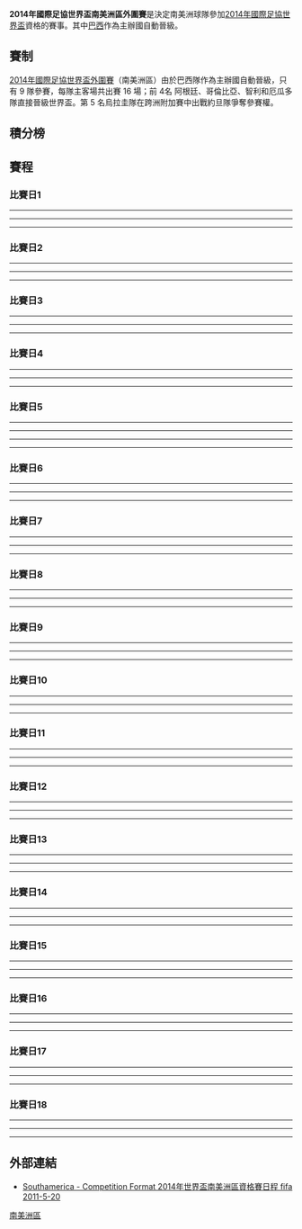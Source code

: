 {{Link style|time=2015-12-13T12:13:58+00:00}}
{{NoteTA
|G1=football
|G2=laliga
}}
{{Pathnav|2014年國際足協世界盃|2014年國際足協世界盃外圍賽|frame=2}}
'''2014年國際足協世界盃南美洲區外圍賽'''是決定南美洲球隊參加[[2014年國際足協世界盃|2014年國際足協世界盃]]資格的賽事。其中[[巴西|巴西]]作為主辦國自動晉級。

== 賽制 ==
[[2014年國際足協世界盃外圍賽|2014年國際足協世界盃外圍賽]]（南美洲區）由於巴西隊作為主辦國自動晉級，只有 9 隊參賽，每隊主客場共出賽 16 場；前 4名 阿根廷、哥倫比亞、智利和厄瓜多隊直接晉級世界盃。第 5 名烏拉圭隊在跨洲附加賽中出戰約旦隊爭奪參賽權。

== 積分榜 ==
{{2014年國際足協世界盃外圍賽 – 南美洲區|show_matches=yes}}

==賽程==
===比賽日1===
<div id="烏拉圭 v 玻利維亞"></div>{{footballbox
|date = 2011年10月7日
|time = 
|team1 = {{fb-rt|URU}}
|score = 4–2
|report =[http://www.fifa.com/worldcup/preliminaries/southamerica/matches/round=258419/match=300170241/index.html 報告] 
|team2 = {{fb|BOL}}
|goals1 =[[路爾斯·艾拔圖·蘇亞雷斯|蘇亞雷斯]] {{goal|4}}<br/>[[迭戈·卢加诺|-{zh-hans:卢加诺;zh-hk:盧根奴;zh-tw:盧加諾;}-]] {{goal|25||75}}<br/>[[埃丁森·卡瓦尼|-{zh-hans:卡瓦尼;zh-hk:卡雲尼;zh-tw:卡瓦尼;}-]] {{goal|34}}
|goals2 =[[:en:Rudy_Cardozo|Cardozo]] {{goal|17}}<br/>[[马塞洛·马丁斯·莫雷诺|马丁斯]] {{goal|87|pen}}
| stadium      = [[世紀球場|世紀球場]]，[[蒙特維多|蒙特維多]]
| attendance   = 25,500
| referee      = Víctor Hugo Carrillo（{{nfa|PER}}）
}}
----
<div id="秘魯 v 巴拉圭"></div>{{footballbox
|date = 2011年10月7日
|time = 
|team1 = {{fb-rt|PER}}
|score = 2–0
|report =[http://www.fifa.com/worldcup/preliminaries/southamerica/matches/round=258419/match=300170256/index.html 報告]
|team2 = {{fb|PAR}}
|goals1 =[[荷西·保羅·古里路|-{zh-hans:格雷罗;zh-hk:古里路;zh-tw:格雷羅;}-]] {{goal|46||71}}
| goals2       = 
| stadium      = 
| attendance   = 
| referee      =  
}}
----
<div id=" 阿根廷 v 智利"></div>{{footballbox
|date = 2011年10月7日
|time = 
|team1 = {{fb-rt|ARG}}
|score = 4–1
|report =[http://www.fifa.com/worldcup/preliminaries/southamerica/matches/round=258419/match=300170254/index.html 報告] 
|team2 = {{fb|CHI}}
|goals1 =[[冈萨洛·伊瓜因|伊瓜因]] {{goal|7||52||63}}<br/>[[利昂内尔·梅西|梅西]] {{goal|25}}
|goals2 =[[馬迪亞斯·費南迪斯|費南迪斯]] {{goal|59}}
|stadium = 
|attendance = 
|referee = 
}}
----
<div id=" 厄瓜多爾 v 委內瑞拉"></div>{{footballbox
|date = 2011年10月7日
|time = 
|team1 = {{fb-rt|ECU}}
|score = 2–0
|report =[http://www.fifa.com/worldcup/preliminaries/southamerica/matches/round=258419/match=300170246/index.html 報告] 
|team2 = {{fb|VEN}}
|goals1 =[[:en:Jaime_Ayoví|Ayoví]] {{goal|15}}<br/>[[克里斯蒂安·贝尼特斯|贝尼特斯]] {{goal|28'}}
|goals2 = 
|stadium = 
|attendance = 
|referee = }}

===比賽日2===
<div id=" 玻利維亞 v 哥倫比亞"></div>{{footballbox
|date = 2011年10月11日
|time = 
|team1 = {{fb-rt|BOL}}
|score = 1–2
|report =[http://www.fifa.com/worldcup/preliminaries/southamerica/matches/round=258419/match=300170250/index.html 報告] 
|team2 = {{fb|COL}}
|goals1 =[[:en:Wálter_Flores_(footballer)|Flores]] {{goal|85}}
|goals2 =[[:en:Dorlan_Pabón|Pabón]] {{goal|48}}<br/>[[拉达梅尔·法尔考|法尔考]] {{goal|90'+3}}
|stadium = 
|attendance = 
|referee = }}
----
<div id=" 智利 v 秘魯"></div>{{footballbox
|date = 2011年10月11日
|time = 
|team1 = {{fb-rt|CHI}}
|score = 4–2
|report =[http://www.fifa.com/worldcup/preliminaries/southamerica/matches/round=258419/match=300170255/index.html 報告]
|team2 = {{fb|PER}}
|goals1 =[[瓦尔多·庞茨|龐斯]] {{goal|2}}<br/>[[:en:Eduardo_Vargas|Vargas]] {{goal|18}}<br/>[[加利·梅德尔|美度]] {{goal|48}}<br/>[[漢拔圖·蘇亞素|蘇亞素]] {{goal|63|pen.}}
|goals2 =[[克劳迪奥·皮萨罗|-{zh-hans:皮萨罗;zh-hk:比沙路;zh-tw:皮薩羅;}-]] {{goal|49}}<br/>[[謝菲遜·法芬|-{zh-hans:法尔范;zh-hk:法芬;zh-tw:法爾范;}-]] {{goal|60}}
|stadium = 
|attendance = 
|referee = }}
----
<div id=" 巴拉圭 v 烏拉圭"></div>{{footballbox
|date = 2011年10月11日
|time = 
|team1 = {{fb-rt|PAR}}
|score = 1–1
|report =[http://www.fifa.com/worldcup/preliminaries/southamerica/matches/round=258419/match=300170242/index.html 報告] 
|team2 = {{fb|URU}}
|goals1 =[[:en:Richard_Ortiz|Ortiz]] {{goal|90+2}}
|goals2 =[[迪亞高·科蘭|科蘭]] {{goal|68}}
|stadium = [[世紀球場|世紀球場]]，[[蒙特維多|蒙特維多]]
|attendance = 
|referee = 
}}
----
<div id=" 委內瑞拉 v 阿根廷"></div>{{footballbox
|date = 2011年10月11日
|time = 
|team1 = {{fb-rt|VEN}}
|score = 1–0
|report =[http://www.fifa.com/worldcup/preliminaries/southamerica/matches/round=258419/match=300170253/index.html 報告]
|team2 = {{fb|ARG}}
|goals1 =[[费尔南多·阿莫雷别塔|-{zh-hans:阿莫雷别塔;zh-hk:阿武列比達;zh-tw:阿莫雷別塔;}-]] {{goal|62}}
|goals2 =
|stadium = 
|attendance = 
|referee = 
}}

===比賽日3===
<div id=" 阿根廷 v 玻利維亞"></div>{{footballbox
|date = 2011年11月11日
|time = 
|team1 = {{fb-rt|ARG}}
|score = 1–1
|report =[http://www.fifa.com/worldcup/preliminaries/southamerica/matches/round=258419/match=300170248/index.html 報告]
|team2 = {{fb|BOL}}
|goals1 =[[埃兹奎尔·拉维齐|-{zh-hans:拉维齐;zh-hk:拿維斯;zh-tw:拉維齊;}-]] {{goal|60}}
|goals2 =[[马塞洛·马丁斯·莫雷诺|马丁斯]] {{goal|55}}
|stadium = 
|attendance = 
|referee = 
}}
----
<div id="  哥倫比亞 v 委內瑞拉"></div>{{footballbox
|date = 2011年11月11日
|time = 
|team1 = {{fb-rt|COL}}
|score = 1–1
|report =[http://www.fifa.com/worldcup/preliminaries/southamerica/matches/round=258419/match=300170252/index.html 報告]
|team2 = {{fb|VEN}}
|goals1 =[[弗雷迪·瓜林|-{zh-hans:瓜林;zh-hk:古亞連;zh-tw:瓜林;}-]] {{goal|11}}
|goals2 =[[:en:Frank_Feltscher|F. Feltscher]] {{goal|78}}
|stadium = 
|attendance = 
|referee = }}
----
<div id=" 烏拉圭 v 智利  "></div>{{footballbox
|date = 2011年11月11日
|time = 
|team1 = {{fb-rt|URU}}
|score = 4–0
|report =[http://www.fifa.com/worldcup/preliminaries/southamerica/matches/round=258419/match=300170244/index.html 報告]
|team2 = {{fb|CHI}}
|goals1 =[[路爾斯·艾拔圖·蘇亞雷斯|蘇亞雷斯]] {{goal|42||45||67||73}}
|goals2 = 
|stadium = 
|attendance = 
|referee = }}
----
<div id=" 巴拉圭 v 厄瓜多爾 "></div>{{footballbox
|date = 2011年11月11日
|time = 
|team1 = {{fb-rt|PAR}}
|score = 2–1
|report =[http://www.fifa.com/worldcup/preliminaries/southamerica/matches/round=258419/match=300170243/index.html 報告] 
|team2 = {{fb|ECU}}
|goals1 =[[克里斯蒂安·里维罗斯|-{zh-hans:里维罗斯;zh-hk:利華路斯;zh-tw:里維羅斯;}-]] {{goal|47}}<br/>[[達里奧·華朗|華朗]] {{goal|57}}
|goals2 = [[:en:Joao_Rojas|Rojas]] {{goal|57+2}}
|stadium = 
|attendance = 
|referee = }}

===比賽日4===
<div id="厄瓜多爾 v 秘魯"></div>{{footballbox
|date = 2011年11月15日
|time = 
|team1 = {{fb-rt|ECU}}
|score = 2–0
|report =[http://www.fifa.com/worldcup/preliminaries/southamerica/matches/round=258419/match=300170245/index.html 報告] 
|team2 = {{fb|PER}}
|goals1 =[[埃迪森·门德斯|文迪斯]] {{goal|69}}<br/>[[克里斯蒂安·贝尼特斯|贝尼特斯]] {{goal|88}}
|goals2 = 
| stadium      = 
| attendance   = 
| referee      = 
}}
----
<div id="哥倫比亞 v 阿根廷"></div>{{footballbox
|date = 2011年11月15日
|time = 
|team1 = {{fb-rt|COL}}
|score = 1–2
|report =[http://www.fifa.com/worldcup/preliminaries/southamerica/matches/round=258419/match=300170251/index.html 報告] 
|team2 = {{fb|ARG}}
|goals1 =[[:en:Dorlan_Pabón|Pabón]] {{goal|44}}
| goals2       =[[利昂内尔·梅西|梅西]] {{goal|60}}<br/>[[塞尔希奥·阿奎罗|阿奎罗]] {{goal|83}}
| stadium      = 
| attendance   = 
| referee      =  
}}
----
<div id=" 智利 v 巴拉圭 "></div>{{footballbox
|date = 2011年11月15日
|time = 
|team1 = {{fb-rt|CHI}}
|score = 2–0
|report =[http://www.fifa.com/worldcup/preliminaries/southamerica/matches/round=258419/match=300170249/index.html 報告] 
|team2 = {{fb|PAR}}
|goals1 =[[帕布洛·孔特雷拉斯|干查拉斯]] {{goal|28}}<br/>[[:en:Matías_Campos|Campos]] {{goal|86}}
| goals2       = 
| stadium      = 
| attendance   = 
| referee      = 
}}
----
<div id=" 委內瑞拉 v 玻利維亞"></div>{{footballbox
|date = 2011年11月15日
|time = 
|team1 = {{fb-rt|VEN}}
|score = 1–0
|report =[http://www.fifa.com/worldcup/preliminaries/southamerica/matches/round=258419/match=300170247/index.html 報告]
|team2 = {{fb|BOL}}
|goals1 =[[:en:Oswaldo_Vizcarrondo|Vizcarrondo]] {{goal|25'}}
|goals2 = 
|stadium = 
|attendance = 
|referee = }}

===比賽日5===
<div id=" 烏拉圭 v 委內瑞拉"></div>{{footballbox
|date = 2012年6月2日
|time = 15:00 [[UTC-3|UTC-3]]
|team1 = {{fb-rt|URU}}
|score = 1–1
|report = [http://www.fifa.com/worldcup/preliminaries/southamerica/matches/round=258419/match=300170277/index.html 報告]
|team2 = {{fb|VEN}}
|goals1 = [[迪亞高·科蘭|科蘭]] {{goal|38}}
|goals2 = [[:en:José_Salomón_Rondón|Rondón]] {{goal|84}}
|stadium = [[世紀球場|世紀球場]]，[[蒙特維多|蒙特維多]]
|attendance = 
|referee = Antonio Arias（{{nfa|PAR}}）}}
----
<div id=" 玻利維亞 v 智利"></div>{{footballbox
|date = 2012年6月2日
|time = 16:10 [[UTC-4|UTC-4]]
|team1 = {{fb-rt|BOL}}
|score = 0–2
|report = [http://www.fifa.com/worldcup/preliminaries/southamerica/matches/round=258419/match=300170257/index.html 報告]
|team2 = {{fb|CHI}}
|goals1 = 
|goals2 = [[:en:Charles_Aránguiz|Aránguiz]] {{goal|45+3}}<br>[[阿图罗·比达尔|-{zh-hans:比达尔;zh-hk:維達爾;zh-tw:比達爾;}-]] {{goal|83}}
|stadium = [[Estadio_Hernando_Siles|Estadio Hernando Siles]]，[[拉巴斯|拉巴斯]]
|attendance = 
|referee = Alfredo Intriago（{{nfa|ECU}}）}}
----
<div id=" 阿根廷 v 厄瓜多爾"></div>{{footballbox
|date = 2012年6月2日
|time = 19:30 [[UTC-3|UTC-3]]
|team1 = {{fb-rt|ARG}}
|score = 4–0
|report = [http://www.fifa.com/worldcup/preliminaries/southamerica/matches/round=258419/match=300170261/index.html 報告]
|team2 = {{fb|ECU}}
|goals1 = [[塞尔希奥·阿奎罗|阿奎罗]] {{goal|20}}<br/>[[冈萨洛·伊瓜因|伊瓜因]] {{goal|30}}<br/>[[利昂內尔·梅西|梅西]] {{goal|32}}<br/>[[安赫尔·迪马里亚|迪馬利亞]] {{goal|70}}
|goals2 = 
|stadium = [[紀念碑球場|紀念碑球場]]，[[布宜諾斯艾利斯|布宜諾斯艾利斯]]
|attendance = 
|referee = Víctor Rivera（{{nfa|PER}}）}}
----
<div id=" 秘魯 v 哥倫比亞"></div>{{footballbox
|date = 2012年6月3日
|time = 17:00 [[UTC-5|UTC-5]]
|team1 = {{fb-rt|PER}}
|score = 0–1
|report = [http://www.fifa.com/worldcup/preliminaries/southamerica/matches/round=258419/match=300170269/index.html 報告]
|team2 = {{fb|COL}}
|goals1 = 
|goals2 = [[詹姆斯·罗德里格斯|罗德里格斯]] {{goal|52}}
|stadium = 
|attendance = 
|referee = Nestor PITANA（{{nfa|ARG}}）}}
----

===比賽日6===
<div id=" 委內瑞拉 v 智利"></div>{{footballbox
|date = 2012年6月9日
|time = 
|team1 = {{fb-rt|VEN}}
|score = 0–2
|report =[http://www.fifa.com/worldcup/preliminaries/southamerica/matches/round=258419/match=300170272/index.html 報告] 
|team2 = {{fb|CHI}}
|goals1 =
|goals2 =[[馬迪亞斯·費南迪斯|M.費南迪斯]] {{goal|85}}<br/>[[:en:Charles_Aránguiz|Aránguiz]] {{goal|90+1}}
|stadium = 
|attendance = 
|referee = }}
----
<div id="  厄瓜多爾 v 哥倫比亞"></div>{{footballbox
|date = 2012年6月10日
|time = 
|team1 = {{fb-rt|ECU}}
|score = 1–0
|report = [http://www.fifa.com/worldcup/preliminaries/southamerica/matches/round=258419/match=300170268/index.html 報告]
|team2 = {{fb|COL}}
|goals1 = [[克里斯蒂安·贝尼特斯|贝尼特斯]] {{goal|53}}
|goals2 = 
|stadium = 
|attendance = 
|referee = }}
----
<div id=" 烏拉圭 v 秘魯  "></div>{{footballbox
|date = 2012年6月10日
|time = 
|team1 = {{fb-rt|URU}}
|score = 4–2
|report = [http://www.fifa.com/worldcup/preliminaries/southamerica/matches/round=258419/match=300170264/index.html 報告]
|team2 = {{fb|PER}}
|goals1 = [[路爾斯·艾拔圖·蘇亞雷斯|蘇亞雷斯]] {{goal|15}}<br/>[[麥斯·彭利拿|彭利拿]] {{goal|29}}<br/>[[基斯甸·洛迪古斯|洛迪古斯]] {{goal|62}}<br/>[[塞巴斯蒂安·埃古倫|埃古倫]] {{goal|90+3}}
|goals2 = [[迭戈·戈丁|戈丁]] {{goal|40|o.g.}}<br/>[[何塞·保羅·格雷羅|埃古倫]] {{goal|47}}
|stadium = 
|attendance = 
|referee = }}
----
<div id=" 玻利維亞 v 巴拉圭 "></div>{{footballbox
|date = 2012年6月9日
|time = 
|team1 = {{fb-rt|BOL}}
|score = 3–1
|report =[http://www.fifa.com/worldcup/preliminaries/southamerica/matches/round=258419/match=300170263/index.html 報告]
|team2 = {{fb|PAR}}
|goals1 =[[:en:Alcides_Peña|Peña]] {{goal|10}}<br/>[[:en:Pablo_Daniel_Escobar|Escobar]] {{goal|70||80}}
|goals2 =[[克里斯蒂安·里维罗斯|-{zh-hans:里维罗斯;zh-hk:利華路斯;zh-tw:里維羅斯;}-]] {{goal|83}}
|stadium = 
|attendance = 
|referee = }}

===比賽日7===
<div id=" 哥倫比亞 v 烏拉圭"></div>{{footballbox
|date = 2012年9月7日
|time = 15:30 [[UTC−5|UTC−5]]
|team1 = {{fb-rt|COL}}
|score = 4–0
|report = [http://www.fifa.com/worldcup/preliminaries/southamerica/matches/round=258419/match=300170265/index.html 報告]
|team2 = {{fb|URU}}
|goals1 = [[拉达梅尔·法尔考|法尔考]] {{goal|2}}<br>[[:en:Teófilo_Gutiérrez|Gutiérrez]] {{goal|47}} {{goal|52}}<br>[[胡安·卡米洛·苏尼加|苏尼加]] {{goal|90}}
|goals2 = 
|stadium = [[Estadio_Metropolitano_Roberto_Meléndez|Estadio Metropolitano Roberto Meléndez]]，[[巴兰基亚|巴兰基亚]]
|attendance = 
|referee = [[:pt:Héber_Lopes|Héber Lopes]]（{{nfa|BRA}}）
}}
----
<div id="厄瓜多爾 v 玻利維亞"></div>{{footballbox
|date = 2012年9月7日
|time = 16:00 [[UTC−5|UTC−5]]
|team1 = {{fb-rt|ECU}}
|score = 1–0
|report = [http://www.fifa.com/worldcup/preliminaries/southamerica/matches/round=258419/match=300170275/index.html 報告]
|team2 = {{fb|BOL}}
|goals1 = [[:en:Felipe_Caicedo|Caicedo]] {{goal|74|pen.}}
|goals2 =
|stadium = [[Estadio_Olímpico_Atahualpa|Estadio Olímpico Atahualpa]]，[[基多|基多]]
|attendance =
|referee = [[:en:Juan_Soto|Juan Soto]]（{{nfa|VEN}}）
}}
----
<div id=" 阿根廷 v 巴拉圭"></div>{{footballbox
|date = 2012年9月7日
|time = 20:10 [[UTC−3|UTC−3]]
|team1 = {{fb-rt|ARG}}
|score = 3–1
|report = [http://www.fifa.com/worldcup/preliminaries/southamerica/matches/round=258419/match=300170259/index.html 報告]
|team2 = {{fb|PAR}}
|goals1=[[安赫尔·迪马里亚|迪马里亚]] {{goal|3}}<br />[[冈萨洛·伊瓜因|伊瓜因]] {{goal|30}}<br />[[利昂内尔·梅西|梅西]] {{goal|64}}
|goals2= [[:en:Jonathan_Fabbro|Fabbro]] {{goal|17|pen.}}
|stadium=[[馬里奧艾拔圖甘比斯球場|馬里奧艾拔圖甘比斯球場]]，[[科尔多瓦_(阿根廷)|科尔多瓦]]
|attendance=
|referee= [[:en:Wilson_Seneme|Wilson Seneme]]（{{nfa|BRA}}）
}}
----
<div id="秘魯 v 委內瑞拉"></div>{{footballbox
|date = 2012年9月7日
|time = 20:25 [[UTC−5|UTC−5]]
|team1 = {{fb-rt|PER}}
|score = 2–1
|report = [http://www.fifa.com/worldcup/preliminaries/southamerica/matches/round=258419/match=300170270/index.html 報告]
|team2 = {{fb|VEN}}
|goals1 = [[謝菲遜·法芬|-{zh-hans:法尔范;zh-hk:法芬;zh-tw:法爾范;}-]] {{goal|47}} {{goal|59}}
|goals2 = [[胡安·阿兰戈|-{zh-hans:阿兰戈;zh-hk:艾蘭高;zh-tw:阿蘭戈;}-]] {{goal|43}}
|stadium = [[國家體育場_(利馬)|國家體育場]]，[[利馬|利馬]]
|attendance=
|referee= [[马丁·瓦兹奎斯|马丁·瓦兹奎斯]]（{{nfa|URU}}）
}}

===比賽日8===
<div id=" 智利 v 哥倫比亞"></div>{{footballbox
|date = 2012年9月11日
|time = 16:30 [[UTC−3|UTC−3]]
|team1 = {{fb-rt|CHI}}
|score = 1–3
|report = [http://www.fifa.com/worldcup/preliminaries/southamerica/matches/round=258419/match=300170267/index.html 報告]
|team2 = {{fb|COL}}
|goals1 = [[馬迪亞斯·費南迪斯|費南迪斯]] {{goal|42}}
|goals2 = [[詹姆斯·罗德里格斯|罗德里格斯]] {{goal|58}} <br> [[拉达梅尔·法尔考|法尔考]] {{goal|73}} <br> [[:en:Teófilo_Gutiérrez|Gutiérrez]] {{goal|76}}
|stadium = [[Estadio_Monumental_David_Arellano|Estadio Monumental David Arellano]]，[[圣地亚哥－德智利|圣地亚哥]]
|attendance = 
|referee = [[:en:Víctor_Hugo_Carrillo|Víctor Hugo Carrillo]]（{{nfa|PER}}）
}}
----
<div id=" 烏拉圭 v 厄瓜多爾"></div>{{footballbox
|date = 2012年9月11日
|time = 18:30 [[UTC−3|UTC−3]]
|team1 = {{fb-rt|URU}}
|score = 1–1
|report = [http://www.fifa.com/worldcup/preliminaries/southamerica/matches/round=258419/match=300170258/index.html 報告]
|team2 = {{fb|ECU}}
|goals1 = [[埃丁森·卡瓦尼|-{zh-hans:卡瓦尼;zh-hk:卡雲尼;zh-tw:卡瓦尼;}-]] {{goal|67}}
|goals2 = [[:en:Felipe_Caicedo|Caicedo]] {{goal|8|pen.}}
|stadium = [[世紀球場|世紀球場]]，[[蒙得维的亚|蒙得维的亚]]
|attendance = 
|referee = [[:en:Carlos_Amarilla|Carlos Amarilla]]（{{nfa|PAR}}）
}}
----
<div id=" 巴拉圭 v 委內瑞拉"></div>{{footballbox
|date = 2012年9月11日
|time = 19:25 [[UTC−4|UTC−4]]
|team1 = {{fb-rt|PAR}}
|score = 0–2
|report = [http://www.fifa.com/worldcup/preliminaries/southamerica/matches/round=258419/match=300170273/index.html 報告]
|team2 = {{fb|VEN}}
|goals1 = 
|goals2 = [[:en:José_Salomón_Rondón|Rondón]] {{goal|45||68}}
|stadium = [[Estadio_Defensores_del_Chaco|Estadio Defensores del Chaco]]，[[亞松森|亞松森]]
|attendance = 
|referee = [[:en:Enrique_Osses|Enrique Osses]]（{{nfa|CHI}}）
}}
----
<div id=" 秘魯 v 阿根廷"></div>{{footballbox
|date = 2012年9月11日
|time = 20:25 [[UTC−5|UTC−5]]
|team1 = {{fb-rt|PER}}
|score = 1–1
|report = [http://www.fifa.com/worldcup/preliminaries/southamerica/matches/round=258419/match=300170266/index.html 報告]
|team2 = {{fb|ARG}}
|goals1 = [[:en:Carlos_Augusto_Zambrano|Zambrano]] {{goal|22}}
|goals2 = [[冈萨洛·伊瓜因|伊瓜因]] {{goal|38}}
|stadium =[[國家體育場_(利馬)|國家體育場]]，[[利馬|利馬]]
|attendance = 
|referee = [[:en:Wilmar_Roldán|Wilmar Roldán]]（{{nfa|COL}}）
}}

===比賽日9===
<div id=" 玻利維亞 v 秘魯 "></div>{{footballbox
|date = 2012年10月12日
|time = 16:00 [[UTC–4|UTC–4]]
|team1 = {{fb-rt|BOL}}
|score = 1–1
|report = [http://www.fifa.com/worldcup/preliminaries/southamerica/matches/round=258419/match=300170279/index.html 報告]
|team2 = {{fb|PER}}
|goals1 = [[:en:Alejandro_Chumacero|Chumacero]] {{goal|51}}
|goals2 = [[:en:Juan_Carlos_Mariño|Mariño]] {{goal|21}}
|stadium=[[Estadio_Hernando_Siles|Estadio Hernando Siles]]，[[拉巴斯|拉巴斯]]
|attendance=
|referee= [[:en:Carlos_Vera|Carlos Vera]]（{{nfa|ECU}}）
}}
----
<div id="  哥倫比亞 v 巴拉圭"></div>{{footballbox
|date = 2012年10月12日
|time = 15:30 [[UTC–5|UTC–5]]
|team1 = {{fb-rt|COL}}
|score = 2–0
|report = [http://www.fifa.com/worldcup/preliminaries/southamerica/matches/round=258419/match=300170260/index.html 報告]
|team2 = {{fb|PAR}}
|goals1 = [[拉达梅尔·法尔考|法尔考]] {{goal|52||90}}
|goals2 = 
|stadium=[[Estadio_Metropolitano_Roberto_Meléndez|Estadio Metropolitano Roberto Meléndez]]，[[巴兰基亚|巴兰基亚]]
|attendance=
|referee= [[:en:Sergio_Pezzotta|Sergio Pezzotta]]（{{nfa|ARG}}）
}}
----
<div id=" 厄瓜多爾 v 智利  "></div>{{footballbox
|date = 2012年10月12日
|time = 16:00 [[UTC–5|UTC–5]]
|team1 = {{fb-rt|ECU}}
|score = 3–1
|report = [http://www.fifa.com/worldcup/preliminaries/southamerica/matches/round=258419/match=300170278/index.html 報告]
|team2 = {{fb|CHI}}
|goals1 = [[:en:Felipe_Caicedo|Caicedo]] {{goal|33||56}}<br />[[沙根度·卡斯迪路|-{zh-hans:卡斯蒂略;zh-hk:卡斯迪路;zh-tw:卡斯蒂略;}-]] {{goal|90+3}}
|goals2 = [[:en:Juan_Carlos_Paredes|Paredes]] {{goal|25|o.g.}}
|stadium = [[Estadio_Olímpico_Atahualpa|Estadio Olímpico Atahualpa]]，[[基多|基多]]
|attendance = 
|referee = [[:en:Héber_Lopes|Héber Lopes]]（{{nfa|BRA}}）
}}
----
<div id=" 阿根廷 v 烏拉圭"></div>{{footballbox
|date = 2012年10月12日
|time = 21:00 [[UTC–3|UTC–3]]
|team1 = {{fb-rt|ARG}}
|score = 3–0
|report = [http://www.fifa.com/worldcup/preliminaries/southamerica/matches/round=258419/match=300170262/index.html 報告]
|team2 = {{fb|URU}}
|goals1 = [[利昂内尔·梅西|梅西]] {{goal|65||80}}<br/>[[塞尔希奥·阿奎罗|阿奎羅]] {{goal|75}}
|goals2 = 
|stadium = [[Estadio_Malvinas_Argentinas|Estadio Malvinas Argentinas]]，[[门多萨|门多萨]]
|attendance = 
|referee = [[:en:Leandro_Vuaden|Leandro Vuaden]]（{{nfa|BRA}}）
}}

===比賽日10===
<div id=" 玻利維亞 v 烏拉圭 "></div>{{footballbox
|date = 2012年10月16日
|time = 16:00 [[UTC−4|UTC−4]]
|team1 = {{fb-rt|BOL}}
|score = 4–1
|report = [http://www.fifa.com/worldcup/preliminaries/southamerica/matches/round=258419/match=300170271/index.html 報告]
|team2 = {{fb|URU}}
|goals1 = [[:es:Carlos_Saucedo|Saucedo]] {{goal|6||51||55}}<br />[[瓜尔贝托·莫吉卡|莫吉卡]] {{goal|26}}
| goals2       = [[路爾斯·蘇亞雷斯|蘇亞雷斯]] {{goal|81}}
| stadium      = [[Estadio_Hernando_Siles|Estadio Hernando Siles]]，[[拉巴斯|拉巴斯]]
| attendance   = 
| referee      = [[:en:Víctor_Hugo_Rivera|Víctor Hugo Rivera]]（{{nfa|PER}}）
}}
----
<div id=" 委內瑞拉 v 厄瓜多爾"></div>{{footballbox
|date = 2012年10月16日
|time = 17:30 [[UTC−4:30|UTC−4:30]]
|team1 = {{fb-rt|VEN}}
|score = 1–1
|report = [http://www.fifa.com/worldcup/preliminaries/southamerica/matches/round=258419/match=300170280/index.html 報告]
|team2 = {{fb|ECU}}
|goals1 = [[胡安·阿兰戈|-{zh-hans:阿兰戈;zh-hk:艾蘭高;zh-tw:阿蘭戈;}-]] {{goal|6}}
|goals2 = [[沙根度·卡斯迪路|-{zh-hans:卡斯蒂略;zh-hk:卡斯迪路;zh-tw:卡斯蒂略;}-]] {{goal|22}}
|stadium = [[Estadio_José_Antonio_Anzoátegui|Estadio José Antonio Anzoátegui]]，[[拉克魯斯港|拉克魯斯港]]
|attendance = 
|referee = [[:en:Néstor_Pitana|Néstor Pitana]]（{{nfa|ARG}}）
}}
----
<div id="巴拉圭 v 秘魯"></div>{{footballbox
|date = 2012年10月16日
|time = 19:00 [[UTC−3|UTC−3]]
|team1 = {{fb-rt|PAR}}
|score = 1–0
|report = [http://www.fifa.com/worldcup/preliminaries/southamerica/matches/round=258419/match=300170274/index.html 報告]
|team2 = {{fb|PER}}
|goals1 = [[:en:Pablo_César_Aguilar|Aguilar]] {{goal|54}}
|goals2 = 
|stadium=[[Estadio_Defensores_del_Chaco|Estadio Defensores del Chaco]]，[[亚松森|亚松森]]
|attendance=
|referee= [[:es:Pablo_Lunati|Pablo Lunati]]（{{nfa|ARG}}）
}}
----
<div id="智利 v 阿根廷"></div>{{footballbox
|date = 2012年10月16日
|time = 21:05 [[UTC−3|UTC−3]]
|team1 = {{fb-rt|CHI}}
|score = 1–2
|report = [http://www.fifa.com/worldcup/preliminaries/southamerica/matches/round=258419/match=300170276/index.html 報告]
|team2 = {{fb|ARG}}
|goals1=[[:en:Felipe_Gutiérrez|Gutiérrez]] {{goal|90+2}}
|goals2=[[利昂内尔·梅西|梅西]] {{goal|28}}<br />[[冈萨洛·伊瓜因|伊瓜因]] {{goal|31}}
|stadium=[[Estadio_Nacional_Julio_Martínez_Prádanos|Estadio Nacional]]，[[圣地亚哥－德智利|圣地亚哥]]
|attendance=
|referee= [[:es:Antonio_Arias_Alvarenga|Antonio Arias]]（{{nfa|PAR}}）
}}

===比賽日11===
<div id=" 哥倫比亞 v 玻利維亞 "></div>{{footballbox
|date = 2013年3月22日
|time = 15:00 [[UTC-5|UTC-5]]
|team1 = {{fb-rt|COL}}
|score = 5–0
|report = [http://www.fifa.com/worldcup/preliminaries/southamerica/matches/round=258419/match=300180932/index.html 報告]
|team2 = {{fb|BOL}}
|goals1 = Torres {{goal|20}} <br> Valdés {{goal|49}} <br> Gutiérrez {{goal|62}} <br> [[拉達梅爾·法爾考|-{zh-hans:法尔考;zh-hk:法卡奧;zh-tw:法爾考;}-]] {{goal|86}} <br> [[巴勃罗·阿尔梅罗|阿尔梅罗]] {{goal|90+3}}
|goals2 = 
|stadium = [[巴蘭基亞|巴蘭基亞]][[:en:Estadio_Metropolitano_Roberto_Meléndez|Estadio Metropolitano Roberto Meléndez]]
|attendance = 
|referee = Carlos Vera（{{nfa|ECU}}）
}}
----
<div id="  烏拉圭 v 巴拉圭"></div>{{footballbox
|date = 2013年3月22日
|time = 19:00 [[UTC-3|UTC-3]]
|team1 = {{fb-rt|URU}}
|score = 1–1
|report = [http://www.fifa.com/worldcup/preliminaries/southamerica/matches/round=258419/match=300180915/index.html 報告]
|team2 = {{fb|PAR}}
|goals1 = [[路爾斯·艾拔圖·蘇亞雷斯|蘇亞雷斯]] {{goal|82}}
|goals2 = Benítez {{goal|86}}
|stadium = [[蒙特維多|蒙特維多]][[世紀球場|世紀球場]]
|attendance = 
|referee = Wilmar Roldán（{{nfa|COL}}）
}}
----
<div id=" 阿根廷 v 委內瑞拉"></div>{{footballbox
|date = 2013年3月22日
|time = 21:00 [[UTC-3|UTC-3]]
|team1 = {{fb-rt|ARG}}
|score = 3–0
|report = [http://www.fifa.com/worldcup/preliminaries/southamerica/matches/round=258419/match=300180945/index.html 報告]
|team2 = {{fb|VEN}}
|goals1 = [[岡薩洛·伊瓜因|-{zh-hans:伊瓜因;zh-hk:希古恩;zh-tw:伊瓜因;}-]] {{goal|29||59}}<br>[[利昂內爾·梅西|-{zh-hans:梅西;zh-hk:美斯;zh-tw:梅西;}-]] {{goal|45|pen.}}
|goals2 = 
|stadium = [[布宜諾斯艾利斯|布宜諾斯艾利斯]][[紀念碑球場|紀念碑球場]]
|attendance = 
|referee = Víctor Carrillo（{{nfa|PER}}）}}
----
<div id=" 秘魯 v 智利  "></div>{{footballbox
|date = 2013年3月22日
|time = 21:10 [[UTC-5|UTC-5]]
|team1 = {{fb-rt|PER}}
|score = 1–0
|report = [http://www.fifa.com/worldcup/preliminaries/southamerica/matches/round=258419/match=300180949/index.html 報告]
|team2 = {{fb|CHI}}
|goals1 = [[謝菲遜·法芬|-{zh-hans:法尔范;zh-hk:法芬;zh-tw:法爾范;}-]] {{goal|87}}
|goals2 = 
|stadium = [[利馬|利馬]][[:en:Estadio_Nacional_(Lima)|國家體育場]]
|attendance = 
|referee = Diego Abal（{{nfa|ARG}}）
}}

===比賽日12===
<div id="玻利維亞 v 阿根廷"></div>{{footballbox
|date = 2013年3月26日
|time = 16:00 [[UTC-4|UTC-4]]
|team1 = {{fb-rt|BOL}}
|score = 1–1
|report = [http://www.fifa.com/worldcup/preliminaries/southamerica/matches/round=258419/match=300180918/index.html 報告]
|team2 = {{fb|ARG}}
|goals1 = [[马塞洛·马丁斯·莫雷诺|-{zh-hans:马丁斯;zh-hk:馬田斯;zh-tw:馬丁斯;}-]] {{goal|25}}
| goals2       = [[埃沃·巴内加|-{zh-hans:巴內加;zh-hk:班尼加;zh-tw:巴內加;}-]] {{goal|44}}
| stadium      = [[拉巴斯|拉巴斯]][[:en:Estadio_Hernando_Siles|Estadio Hernando Siles]] 
| attendance   = 
| referee      = Enrique Osses（{{nfa|CHI}}）
}}
----
<div id="  厄瓜多爾 v 巴拉圭"></div>{{footballbox
|date = 2013年3月26日
|time = 16:00 [[UTC-5|UTC-5]]
|team1 = {{fb-rt|ECU}}
|score = 4–1
|report = [http://www.fifa.com/worldcup/preliminaries/southamerica/matches/round=258419/match=300180909/index.html 報告]
|team2 = {{fb|PAR}}
|goals1 = {{link-en|菲利佩·凯塞多|Felipe Caicedo|凯塞多}} {{goal|38}}<br/>{{link-en|杰弗森·蒙特罗|Jefferson Montero|蒙特罗}} {{goal|50||75}}<br/>[[克里斯蒂安·贝尼特斯|贝尼特斯]] {{goal|54}}
|goals2 = {{link-en|路易斯·内里·卡巴莱罗|Luis Nery Caballero|-{zh-hans:卡巴莱罗;zh-hk:卡巴尼路;zh-tw:卡巴萊羅;}-}} {{goal|15}}
| stadium      = [[基多|基多]][[:en:Estadio_Olímpico_Atahualpa|阿塔瓦爾帕奧林匹克體育場]] 
| attendance   = 
| referee      = Sandro Ricci（{{nfa|BRA}}）
}}
----
<div id=" 智利 v 烏拉圭 "></div>{{footballbox
|date = 2013年3月26日
|time = 20:30 [[UTC-3|UTC-3]]
|team1 = {{fb-rt|CHI}}
|score = 2–0
|report = [http://www.fifa.com/worldcup/preliminaries/southamerica/matches/round=258419/match=300180930/index.html 報告]
|team2 = {{fb|URU}}
|goals1 = {{link-en|埃斯特班·帕雷德斯|Esteban_Paredes|-{zh-hk:柏利迪斯;zh-hans:帕雷德斯;zh-tw:帕雷德斯;}-}} {{goal|10}}<br/>[[爱德华多·巴尔加斯|巴尔加斯]] {{goal|78}}
| goals2       = 
| stadium      = [[聖地亞哥－德智利|聖地牙哥]][[:en:Estadio_Nacional_Julio_Martínez_Prádanos|國家體育場]] 
| attendance   = 
| referee      = Néstor Pitana（{{nfa|ARG}}）
}}
----
<div id=" 委內瑞拉 v 哥倫比亞"></div>{{footballbox
|date = 2013年3月26日
|time = 19:30 [[UTC-4:30|UTC-4:30]]
|team1 = {{fb-rt|VEN}}
|score = 1–0
|report = [http://www.fifa.com/worldcup/preliminaries/southamerica/matches/round=258419/match=300180927/index.html 報告]
|team2 = {{fb|COL}}
|goals1 = [[何塞·萨洛蒙·隆东|-{zh-hans:隆东;zh-hk:朗頓;zh-tw:隆東;}-]] {{goal|13}}
|goals2 = 
|stadium = [[圭亞那城|圭亞那城]][[:en:Polideportivo_Cachamay|Polideportivo Cachamay]] 
|attendance = 
|referee = Antonio Arias（{{nfa|PAR}}）
}}

===比賽日13===
<div id=" 玻利維亞 v 委內瑞拉 "></div>{{footballbox
|date = 2013年6月7日
|time = 16:00 [[UTC-4|UTC-4]]
|team1 = {{fb-rt|BOL}}
|score = 1–1
|report = [http://www.fifa.com/worldcup/preliminaries/southamerica/matches/round=258419/match=300180936/index.html 報告]
|team2 = {{fb|VEN}}
|goals1 = [[:en:Jhasmani_Campos|Campos]] {{goal|86}}
|goals2= [[胡安·阿兰戈|-{zh-hans:阿兰戈;zh-hk:艾蘭高;zh-tw:阿蘭戈;}-]] {{goal|58}}
|stadium = [[拉巴斯|拉巴斯]][[:en:Estadio_Hernando_Siles|Estadio Hernando Siles]]
|attendance = 
|referee = Patricio Loustau（{{nfa|ARG}}）
}}
----
<div id=" 阿根廷 v 哥倫比亞"></div>{{footballbox
|date = 2013年6月7日
|time = 19:05 [[UTC-3|UTC-3]]
|team1 = {{fb-rt|ARG}}
|score = 0–0
|report = [http://www.fifa.com/worldcup/preliminaries/southamerica/matches/round=258419/match=300180935/index.html 報告]
|team2 = {{fb|COL}}
|goals1 = 
|goals2 = 
|stadium = [[布宜諾斯艾利斯|布宜諾斯艾利斯]][[纪念碑球场|纪念碑球场]]
|attendance = 44,807
|referee = Marlon Escalante（{{nfa|VEN}}）
}}
----
<div id=" 巴拉圭 v 智利  "></div>{{footballbox
|date = 2013年6月7日
|time = 20:10 [[UTC-4|UTC-4]]
|team1 = {{fb-rt|PAR}}
|score = 1–2
|report = [http://www.fifa.com/worldcup/preliminaries/southamerica/matches/round=258419/match=300180908/index.html 報告]
|team2 = {{fb|CHI}}
|goals1 = [[羅克·聖克魯斯|-{zh-hans:圣克鲁斯;zh-hk:辛達告魯斯;zh-tw:聖克魯斯;}-]] {{goal|88}}
|goals2 = [[:en:Eduardo_Vargas|Vargas]] {{goal|41}}<br>[[阿图罗·比达尔|-{zh-hans:比达尔;zh-hk:維度爾;zh-tw:維達爾;}-]] {{goal|56}}
|stadium = [[亞松森|亞松森]][[:en:Estadio_Defensores_del_Chaco|Estadio Defensores del Chaco]]
|attendance = 30,000
|referee = Leandro Vuaden（{{nfa|BRA}}）
}}
----
<div id=" 秘魯 v 厄瓜多爾"></div>{{footballbox
|date = 2013年6月7日
|time = 21:10 [[UTC-5|UTC-5]]
|team1 = {{fb-rt|PER}}
|score = 1–0
|report = [http://www.fifa.com/worldcup/preliminaries/southamerica/matches/round=258419/match=300180911/index.html 報告]
|team2 = {{fb|ECU}}
|goals1 = [[克劳迪奥·皮萨罗|-{zh-hans:皮萨罗;zh-hk:比沙路;zh-tw:皮薩羅;}-]] {{goal|12}}
|goals2 =
|stadium = [[利馬|利馬]][[國家體育場_(利馬)|國家體育場]]
|attendance = 37,000
|referee = Marcelo Henrique（{{nfa|BRA}}）
}}

===比賽日14===
<div id="  哥倫比亞 v 秘魯"></div>{{footballbox
|date = 2013年6月11日
|time = 15:30 [[UTC−5|UTC−5]]
|team1 = {{fb-rt|COL}}
|score = 2–0
|report = [http://www.fifa.com/worldcup/preliminaries/southamerica/matches/round=258419/match=300180926/index.html 報告] 
|team2 = {{fb|PER}}
|goals1 = [[拉達梅爾·法爾考|-{zh-hans:法尔考;zh-hk:法卡奧;zh-tw:法爾考;}-]] {{goal|13|pen.}}<br>[[:en:Teófilo_Gutiérrez|Gutiérrez]] {{goal|45}}
|goals2 = 
| stadium      = [[巴蘭基亞|巴蘭基亞]][[:en:Estadio_Metropolitano_Roberto_Meléndez|Estadio Metropolitano Roberto Meléndez]]
| attendance   = 
| referee      = [[:en:Sandro_Ricci|Sandro Ricci]]（{{nfa|BRA}}）
}}
----
<div id="厄瓜多爾 v 阿根廷"></div>{{footballbox
|date = 2013年6月11日
|time = 16:00 [[UTC−5|UTC−5]]
|team1 = {{fb-rt|ECU}}
|score = 1–1
|report = [http://www.fifa.com/worldcup/preliminaries/southamerica/matches/round=258419/match=300180944/index.html 報告]
|team2 = {{fb|ARG}}
|goals1 = [[沙根度·卡斯迪路|-{zh-hans:卡斯蒂略;zh-hk:卡斯迪路;zh-tw:卡斯蒂略;}-]] {{goal|17}}
| goals2       = [[塞爾希奧·阿奎羅|-{zh-hans:阿奎罗;zh-hk:阿古路;zh-tw:阿奎羅;}-]] {{goal|4|pen.}}
| stadium      = [[基多|基多]][[:en:Estadio_Olímpico_Atahualpa|阿塔瓦爾帕奧林匹克體育場]]
| attendance   = 
| referee      = [[:es:Enrique_Cáceres_Villafante|Enrique Cáceres]]（{{nfa|PAR}}）
}}
----
<div id=" 委內瑞拉 v 烏拉圭"></div>{{footballbox
|date = 2013年6月11日
|time = 19:30 [[UTC-4:30|UTC-4:30]]
|team1 = {{fb-rt|VEN}}
|score = 0–1
|report = [http://www.fifa.com/worldcup/preliminaries/southamerica/matches/round=258419/match=300180917/index.html 報告]
|team2 = {{fb|URU}}
|goals1 = 
|goals2 = [[埃丁森·卡瓦尼|-{zh-hans:卡瓦尼;zh-hk:卡雲尼;zh-tw:卡瓦尼;}-]] {{goal|28}}
|stadium = [[圭亞那城|圭亞那城]][[:en:Polideportivo_Cachamay|Polideportivo Cachamay]] 
|attendance = 
|referee = [[:en:Paulo_César_de_Oliveira|Paulo Oliveira]]（{{nfa|BRA}}）
}}
----
<div id=" 智利 v 玻利維亞 "></div>{{footballbox
|date = 2013年6月11日
|time = 20:30 [[UTC-4|UTC-4]]
|team1 = {{fb-rt|CHI}}
|score = 3–1
|report = [http://www.fifa.com/worldcup/preliminaries/southamerica/matches/round=258419/match=300180946/index.html 報告]
|team2 = {{fb|BOL}}
|goals1 = [[:en:Eduardo_Vargas|Vargas]] {{goal|16}}<br>[[阿萊克西斯·桑切斯|-{zh-hans:桑切斯;zh-hk:山齊士;zh-tw:桑切斯;}-]] {{goal|18}}<br>[[阿圖羅·維達爾|-{zh-hans:比达尔;zh-hk:維度爾;zh-tw:維達爾;}-]] {{goal|90+3}}
| goals2       = [[马塞洛·马丁斯·莫雷诺|马丁斯]] {{goal|32}}
| stadium      = [[聖地亞哥－德智利|聖地牙哥]][[:en:Estadio_Nacional_Julio_Martínez_Prádanos|國家體育場]]
| attendance   = 
| referee      = [[:es:Darío_Ubríaco|Darío Ubriaco]]（{{nfa|URU}}）
}}

===比賽日15===
<div id="  哥倫比亞 v 厄瓜多爾"></div>{{footballbox
|date = 2013年9月6日
|time = 
|team1 = {{fb-rt|COL}}
|score = 1–0
|report = 
|team2 = {{fb|ECU}}
|goals1 = 
|goals2 = 
| stadium      = 
| attendance   = 
| referee      = 
}}
----
<div id="智利 v 委內瑞拉"></div>{{footballbox
|date = 2013年9月6日
|time = 
|team1 = {{fb-rt|CHI}}
|score = 3–0
|report = 
|team2 = {{fb|VEN}}
|goals1 = 
| goals2       = 
| stadium      = 
| attendance   = 
| referee      =  
}}
----
<div id=" 巴拉圭 v 玻利維亞 "></div>{{footballbox
|date = 2013年9月6日
|time = 
|team1 = {{fb-rt|PAR}}
|score = 4–0
|report = 
|team2 = {{fb|BOL}}
|goals1 = 
| goals2       = 
| stadium      = 
| attendance   = 
| referee      = 
}}
----
<div id=" 秘魯 v 烏拉圭"></div>{{footballbox
|date = 2013年9月6日
|time = 
|team1 = {{fb-rt|PER}}
|score = 1–2
|report = 
|team2 = {{fb|URU}}
|goals1 = 
|goals2 = 
|stadium = 
|attendance = 
|referee = }}

===比賽日16===
<div id="玻利維亞 v 厄瓜多爾"></div>{{footballbox
|date = 2013年9月10日
|time = 
|team1 = {{fb-rt|BOL}}
|score = 1–1
|report = 
|team2 = {{fb|ECU}}
|goals1 = 
| goals2       = 
| stadium      = 
| attendance   = 
| referee      =  
}}
----
<div id=" 烏拉圭 v 哥倫比亞 "></div>{{footballbox
|date = 2013年9月10日
|time = 
|team1 = {{fb-rt|URU}}
|score = 2–0
|report = 
|team2 = {{fb|COL}}
|goals1 = 
| goals2       = 
| stadium      = 
| attendance   = 
| referee      = 
}}
----
<div id=" 巴拉圭 v 阿根廷 "></div>{{footballbox
|date = 2013年9月10日
|time = 
|team1 = {{fb-rt|PAR}}
|score = 2–5
|report = 
|team2 = {{fb|ARG}}
|goals1 = 
|goals2 = 
|stadium = 
|attendance = 
|referee = }}
----
<div id=" 委內瑞拉 v 秘魯"></div>{{footballbox
|date = 2013年9月10日
|time = 
|team1 = {{fb-rt|VEN}}
|score = 3–2
|report = 
|team2 = {{fb|PER}}
|goals1 = 
|goals2 = 
|stadium = 
|attendance = 
|referee = }}

===比賽日17===
<div id="厄瓜多爾 v 烏拉圭"></div>{{footballbox
|date = 2013年10月11日
|time = 
|team1 = {{fb-rt|ECU}}
|score = 1–0
|report = 
|team2 = {{fb|URU}}
|goals1 = 
| goals2       = 
| stadium      = 
| attendance   = 
| referee      =  
}}
----
<div id=" 哥倫比亞  v 智利  "></div>{{footballbox
|date = 2013年10月11日
|time = 
|team1 = {{fb-rt|COL}}
|score = 3–3
|report = 
|team2 = {{fb|CHI}}
|goals1 = 
| goals2       = 
| stadium      = 
| attendance   = 
| referee      = 
}}
----
<div id=" 委內瑞拉 v 巴拉圭 "></div>{{footballbox
|date = 2013年10月11日
|time = 
|team1 = {{fb-rt|VEN}}
|score = 1–1
|report = 
|team2 = {{fb|PAR}}
|goals1 = 
|goals2 = 
|stadium = 
|attendance = 
|referee = }}
----
<div id=" 阿根廷 v 秘魯"></div>{{footballbox
|date = 2013年10月11日
|time = 
|team1 = {{fb-rt|ARG}}
|score = 3–1
|report = 
|team2 = {{fb|PER}}
|goals1 = 
|goals2 = 
|stadium = 
|attendance = 
|referee = }}

===比賽日18===
<div id="烏拉圭 v 阿根廷"></div>{{footballbox
|date = 2013年10月16日
|time = 
|team1 = {{fb-rt|URU}}
|score = 3–2
|report = 
|team2 = {{fb|ARG}}
|goals1 = 
| goals2       = 
| stadium      = 
| attendance   = 
| referee      =  
}}
----
<div id=" 智利  v 厄瓜多爾  "></div>{{footballbox
|date = 2013年10月16日
|time = 
|team1 = {{fb-rt|CHI}}
|score = 2–1
|report = 
|team2 = {{fb|ECU}}
|goals1 = 
| goals2       = 
| stadium      = 
| attendance   = 
| referee      = 
}}
----
<div id=" 巴拉圭 v 哥倫比亞 "></div>{{footballbox
|date = 2013年10月16日
|time = 
|team1 = {{fb-rt|PAR}}
|score = 1–2
|report = 
|team2 = {{fb|COL}}
|goals1 = 
|goals2 = 
|stadium = 
|attendance = 
|referee = }}
----
<div id=" 秘魯 v 玻利維亞"></div>{{footballbox
|date = 2013年10月16日
|time = 
|team1 = {{fb-rt|PER}}
|score = 1–1
|report = 
|team2 = {{fb|BOL}}
|goals1 = 
|goals2 = 
|stadium = 
|attendance = 
|referee = }}

== 外部連結 ==
*[https://web.archive.org/web/20080609044247/http://www.fifa.com/worldcup/preliminarydraw/index.html Southamerica - Competition Format 2014年世界盃南美洲區資格賽日程 fifa 2011-5-20]

{{2014年國際足協世界盃外圍賽}}

[[Category:2014年世界盃外圍賽|南美洲區]]